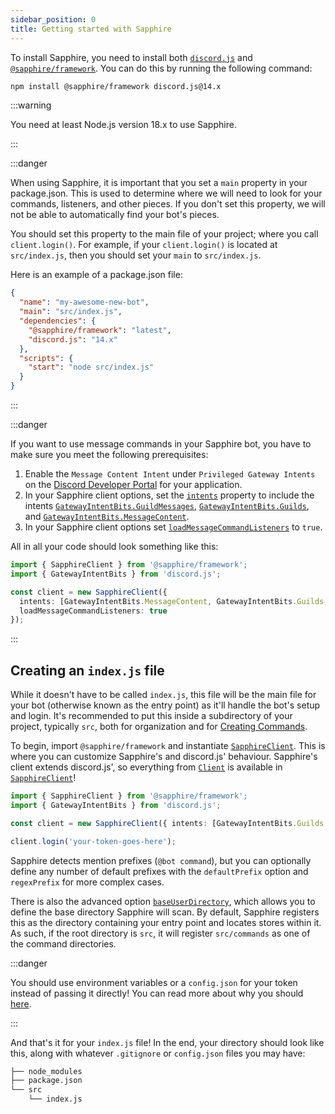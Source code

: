 ```yaml
---
sidebar_position: 0
title: Getting started with Sapphire
---
```


To install Sapphire, you need to install both [`discord.js`](https://discord.js.org) and
[`@sapphire/framework`](../../../). You can do this by running the following command:

```bash npm2yarn2pnpm
npm install @sapphire/framework discord.js@14.x
```

:::warning

You need at least Node.js version 18.x to use Sapphire.

:::

:::danger

When using Sapphire, it is important that you set a `main` property in your package.json. This is used to determine
where we will need to look for your commands, listeners, and other pieces. If you don't set this property, we will not
be able to automatically find your bot's pieces.

You should set this property to the main file of your project; where you call `client.login()`. For example, if your
`client.login()` is located at `src/index.js`, then you should set your `main` to `src/index.js`.

Here is an example of a package.json file:

```json
{
  "name": "my-awesome-new-bot",
  "main": "src/index.js",
  "dependencies": {
    "@sapphire/framework": "latest",
    "discord.js": "14.x"
  },
  "scripts": {
    "start": "node src/index.js"
  }
}
```

:::

:::danger

If you want to use message commands in your Sapphire bot, you have to make sure you meet the following prerequisites:

1.  Enable the `Message Content Intent` under `Privileged Gateway Intents` on the [Discord Developer Portal][dev-portal]
    for your application.
2.  In your Sapphire client options, set the [`intents`] property to include the intents
    [`GatewayIntentBits.GuildMessages`][guild_messages_intent], [`GatewayIntentBits.Guilds`][guilds_intent], and
    [`GatewayIntentBits.MessageContent`][message_content_intent].
3.  In your Sapphire client options set [`loadMessageCommandListeners`][loadMessageCommandListeners] to `true`.

All in all your code should look something like this:

```typescript ts2esm2cjs|{4-12}
import { SapphireClient } from '@sapphire/framework';
import { GatewayIntentBits } from 'discord.js';

const client = new SapphireClient({
  intents: [GatewayIntentBits.MessageContent, GatewayIntentBits.Guilds, GatewayIntentBits.GuildMessages],
  loadMessageCommandListeners: true
});
```

:::

## Creating an `index.js` file

While it doesn't have to be called `index.js`, this file will be the main file for your bot (otherwise known as the
entry point) as it'll handle the bot's setup and login. It's recommended to put this inside a subdirectory of your
project, typically `src`, both for organization and for [Creating Commands](creating-a-basic-command).

To begin, import `@sapphire/framework` and instantiate [`SapphireClient`][sapphire]. This is where you can customize
Sapphire's and discord.js' behaviour. Sapphire's client extends discord.js', so everything from [`Client`][djs-client]
is available in [`SapphireClient`][sapphire]!

```typescript ts2esm2cjs|{4}
import { SapphireClient } from '@sapphire/framework';
import { GatewayIntentBits } from 'discord.js';

const client = new SapphireClient({ intents: [GatewayIntentBits.Guilds, GatewayIntentBits.GuildMessages] });

client.login('your-token-goes-here');
```

Sapphire detects mention prefixes (`@bot command`), but you can optionally define any number of default prefixes with
the `defaultPrefix` option and `regexPrefix` for more complex cases.

There is also the advanced option [`baseUserDirectory`][baseuserdirectory], which allows you to define the base
directory Sapphire will scan. By default, Sapphire registers this as the directory containing your entry point and
locates stores within it. As such, if the root directory is `src`, it will register `src/commands` as one of the command
directories.

:::danger

You should use environment variables or a `config.json` for your token instead of passing it directly! You can read more
about why you should [here][securing-your-token].

:::

And that's it for your `index.js` file! In the end, your directory should look like this, along with whatever
`.gitignore` or `config.json` files you may have:

```bash {4}
├── node_modules
├── package.json
└── src
    └── index.js
```

[sapphire]: ../../Documentation/api-framework/classes/SapphireClient
[djs-client]: https://old.discordjs.dev/#/docs/discord.js/main/class/Client
[baseuserdirectory]: ../../Documentation/api-framework/interfaces/SapphireClientOptions#baseuserdirectory
[securing-your-token]: https://discordjs.guide/preparations/setting-up-a-bot-application.html#your-token
[guild_messages_intent]: https://discord-api-types.dev/api/discord-api-types-v10/enum/GatewayIntentBits#GuildMessages
[guilds_intent]: https://discord-api-types.dev/api/discord-api-types-v10/enum/GatewayIntentBits#Guilds
[message_content_intent]: https://discord-api-types.dev/api/discord-api-types-v10/enum/GatewayIntentBits#MessageContent
[`intents`]:
  https://old.discordjs.dev/#/docs/discord.js/main/typedef/ClientOptions:~:text=use%20upon%20login-,intents,-IntentsResolvable
[dev-portal]: https://discord.com/developers
[loadMessageCommandListeners]:
  ../../Documentation/api-framework/interfaces/SapphireClientOptions#loadmessagecommandlisteners
